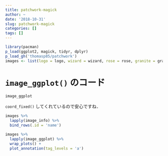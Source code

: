 ```yaml
---
title: patchwork-magick
author: ~
date: '2018-10-31'
slug: patchwork-magick
categories: []
tags: []
---
```


```r
library(pacman)
p_load(ggplot2, magick, tidyr, dplyr)
p_load_gh('thomasp85/patchwork')
images <- list(logo = logo, wizard = wizard, rose = rose, granite = granite)
```

# 

# `image_ggplot()` のコード

```r
image_ggplot
```

`coord_fixed()` してくれているので安心ですね．

```r
images %>%
  lapply(image_info) %>%
  bind_rows(.id = 'name')
```




```r
images %>%
  lapply(image_ggplot) %>%
  wrap_plots() +
  plot_annotation(tag_levels = 'a')
```

